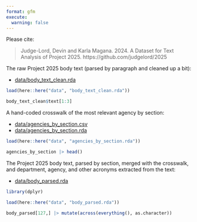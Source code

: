 ```yaml
---
format: gfm
execute:
  warning: false
---
```


Please cite: 

> Judge-Lord, Devin and Karla Magana. 2024. A Dataset for Text Analysis of Project 2025. https://github.com/judgelord/2025


The raw Project 2025 body text (parsed by paragraph and cleaned up a bit): 

- [data/body_text_clean.rda](data/body_text_clean.rda)

```r
load(here::here("data", "body_text_clean.rda"))

body_text_clean$text[1:3]
```


A hand-coded crosswalk of the most relevant agency by section: 

- [data/agencies_by_section.csv](data/agencies_by_section.csv)
- [data/agencies_by_section.rda](data/agencies_by_section.rda)

```r
load(here::here("data", "agencies_by_section.rda"))

agencies_by_section |> head()
```

The Project 2025 body text, parsed by section, merged with the crosswalk, and department, agency, and other acronyms extracted from the text:

- [data/body_parsed.rda](data/body_parsed.rda)

```r
library(dplyr)

load(here::here("data", "body_parsed.rda"))

body_parsed[127,] |> mutate(across(everything(), as.character))
```


